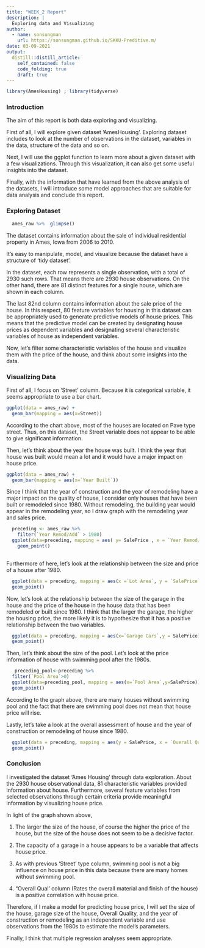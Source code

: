 ```yaml
---
title: "WEEK_2 Report"
description: |
  Exploring data and Visualizing
author:
  - name: sonsungman
    url: https://sonsungman.github.io/SKKU-Preditive.m/
date: 03-09-2021
output:
  distill::distill_article:
    self_contained: false
    code_folding: true
    draft: true
---
```

```r
library(AmesHousing) ; library(tidyverse) 
```

### Introduction

The aim of this report is both data exploring  and visualizing.

First of all, I will explore given dataset 'AmesHousing'. Exploring dataset includes to look at the number of observations in the dataset, variables in the data, structure of the data and so on.

Next, I will use the ggplot function to learn more about a given dataset with a few visualizations. Through this visualization, it can also get some useful insights into the dataset.

Finally, with the information  that have learned from the above analysis of the datasets, I will introduce some model approaches that are suitable for data analysis and conclude this report.

### Exploring Dataset

```r
  ames_raw %>%  glimpse() 
```

The dataset contains information about the sale of individual residential property in Ames, Iowa from 2006 to 2010.

It's easy to manipulate, model, and visualize because the dataset have a structure of 'tidy dataset'.

In the dataset, each row represents a single observation, with a total of 2930 such rows. That means there are 2930 house observations. On the other hand, there are 81 distinct features for a single house, which are shown in each column.


The last 82nd column contains information about the sale price of the house. In this respect, 80 feature variables for housing in this dataset can be appropriately used to generate predictive models of house prices. This means that the predictive model can be created by designating house prices as dependent variables and designating several characteristic variables of house as independent variables.

Now, let's filter some characteristic variables of the house and visualize them with the price of the house, and think about some insights into the data.


### Visualizing Data

First of all, I focus on 'Street' column. Because it is categorical variable, it seems appropriate to use a bar chart.

```r
ggplot(data = ames_raw) +
  geom_bar(mapping = aes(x=Street))

```

According to the chart above, most of the houses are located on Pave type street. Thus, on this dataset, the Street variable does not appear to be able to give significant information.

Then, let's think about the year the house was built. I think the year that house was built would mean a lot and it would have a major impact on house price.

```r
ggplot(data = ames_raw) +
  geom_bar(mapping = aes(x=`Year Built`))
```

Since I think that the year of construction and the year of remodeling  have a major impact on the quality of house, I consider only houses that have been built or remodeled since 1980. Without remodeling, the building year would appear in the remodeling year, so I draw  graph with the remodeling year and sales price.


```r
  preceding <- ames_raw %>%
    filter(`Year Remod/Add` > 1980)
  ggplot(data=preceding, mapping = aes( y= SalePrice , x = `Year Remod/Add`)) +
    geom_point()
  
```

Furthermore of here, let's look at the relationship between the size and price of a house after 1980.


```r
  ggplot(data = preceding, mapping = aes(x =`Lot Area`, y = `SalePrice`)) +
  geom_point()

```


Now, let's look at the relationship between the size of the garage in the house and the price of the house in the house data that has been remodeled or built since 1980. I think that the larger the garage, the higher the housing price, the more likely it is to hypothesize that it has a positive relationship between the two variables.


```r
  ggplot(data = preceding, mapping = aes(x=`Garage Cars`,y = SalePrice)) +
  geom_point()
```

Then, let's think about the size of the pool. Let's look at the price information of house with swimming pool after the 1980s.

```r
   preceding_pool<-preceding %>%
  filter(`Pool Area`>0)
  ggplot(data=preceding_pool, mapping = aes(x=`Pool Area`,y=SalePrice)) +
  geom_point()

```
According to the graph above, there are many houses without swimming pool and the fact that there are swimming pool does not mean that house price will rise.

Lastly, let's take a look at the overall assessment of house and the year of construction or remodeling of house since 1980.

```r
  ggplot(data = preceding, mapping = aes(y = SalePrice, x = `Overall Qual`)) +
  geom_point()
```

### Conclusion


I investigated the dataset 'Ames Housing' through data exploration. About the 2930 house observational data, 81 characteristic variables provided information about house. Furthermore, several feature variables from selected observations through certain criteria provide meaningful information by visualizing house price.

In light of the graph shown above,

 1. The larger the size of the house, of course the higher the price of the house, but the size of the house does not seem to be a decisive factor.

 2. The capacity of a garage in a house appears to be a variable that affects house price.

 3. As with previous 'Street' type column, swimming pool is not a big influence on house price in this data because there are many homes without swimming pool.

 4. "Overall Qual' column (Rates the overall material and finish of the house) is a positive correlation with house price.

Therefore, if I make a model for predicting house price, I will set the size of the house, garage size of the house, Overall Quality, and the year of construction or remodeling as an independent variable and use observations from the 1980s to estimate the model's parameters.

Finally, I think that multiple regression analyses seem appropriate.